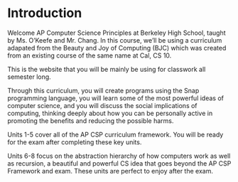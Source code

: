 # Introduction {.unnumbered}

Welcome AP Computer Science Principles at Berkeley High School, taught by Ms. O'Keefe and Mr. Chang. In this course, we'll be using a curriculum adapated from the Beauty and Joy of Computing (BJC) which was created from an existing course of the same name at Cal, CS 10.

This is the website that you will be mainly be using for classwork all semester long.

Through this curriculum, you will create programs using the Snap programming language, you will learn some of the most powerful ideas of computer science, and you will discuss the social implications of computing, thinking deeply about how you can be personally active in promoting the benefits and reducing the possible harms.

Units 1-5 cover all of the AP CSP curriculum framework. You will be ready for the exam after completing these key units.

Units 6-8 focus on the abstraction hierarchy of how computers work as well as recursion, a beautiful and powerful CS idea that goes beyond the AP CSP Framework and exam. These units are perfect to enjoy after the exam.

